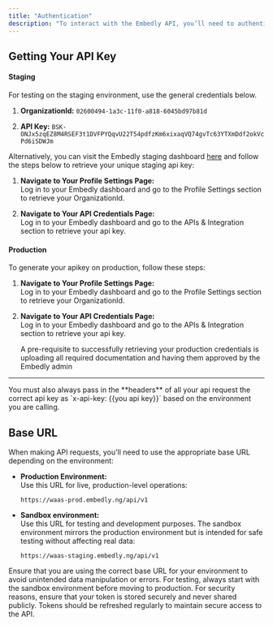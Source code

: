 ```yaml
---
title: "Authentication"
description: "To interact with the Embedly API, you’ll need to authenticate your requests using an apikey. This key is essential for accessing the API securely and ensuring that your requests are authorized."
---
```


## Getting Your API Key

#### Staging

For testing on the staging environment, use the general credentials below.

1. **OrganizationId:** `02600494-1a3c-11f0-a818-6045bd97b81d`

2. **API Key:** `BSK-ONJx5zqEZ8M4RSEF3t1DVFPYQqvU22T54pdfzKm6xixaqVQ74gvTc63YTXmDdf2okVcPd6iSDWJm`

Alternatively, you can visit the Embedly staging dashboard [here](https://merchant-waas-dashboard-staging.embedly.ng/registration) and follow the steps below to retrieve your unique staging api key:

1. **Navigate to Your Profile Settings Page:**  
   Log in to your Embedly dashboard and go to the Profile Settings section to retrieve your <Tooltip tip="An organizationId is your idenitifation for your organization.">OrganizationId</Tooltip>.

2. **Navigate to Your API Credentials Page:**  
   Log in to your Embedly dashboard and go to the <Tooltip tip="API credentials consist of a client key and a secret key, both required for generating tokens.">APIs
   & Integration</Tooltip> section to retrieve your <Tooltip tip="An api key is essential for API authentication.">api key</Tooltip>.

#### Production

To generate your apikey on production, follow these steps:

1. **Navigate to Your Profile Settings Page:**  
   Log in to your Embedly dashboard and go to the Profile Settings section to retrieve your <Tooltip tip="An organizationId is your idenitifation for your organization.">OrganizationId</Tooltip>.

2. **Navigate to Your API Credentials Page:**  
   Log in to your Embedly dashboard and go to the <Tooltip tip="API credentials consist of a client key and a secret key, both required for generating tokens.">APIs
   & Integration</Tooltip> section to retrieve your <Tooltip tip="An api key is essential for API authentication.">api key</Tooltip>.

   <Info>
   	A pre-requisite to successfully retrieving your production credentials is
   	uploading all required documentation and having them approved by the
   	Embedly admin
   </Info>

---

<Warning>
   You must also always pass in the **headers** of all your api request the correct api key as `x-api-key: {{you api key}}` based on the environment you are calling.
</Warning>

## Base URL

When making API requests, you'll need to use the appropriate base URL depending on the environment:

- **Production Environment:**  
  Use this URL for live, production-level operations:

  ```http
  https://waas-prod.embedly.ng/api/v1
  ```

- **Sandbox environment:**  
  Use this URL for testing and development purposes. The sandbox environment mirrors the production environment but is intended for safe testing without affecting real data:
  ```http
  https://waas-staging.embedly.ng/api/v1
  ```

<Info>
	Ensure that you are using the correct base URL for your environment to avoid
	unintended data manipulation or errors. For testing, always start with the
	sandbox environment before moving to production.
</Info>

<Warning>
	For security reasons, ensure that your token is stored securely and never
	shared publicly. Tokens should be refreshed regularly to maintain secure
	access to the API.
</Warning>
